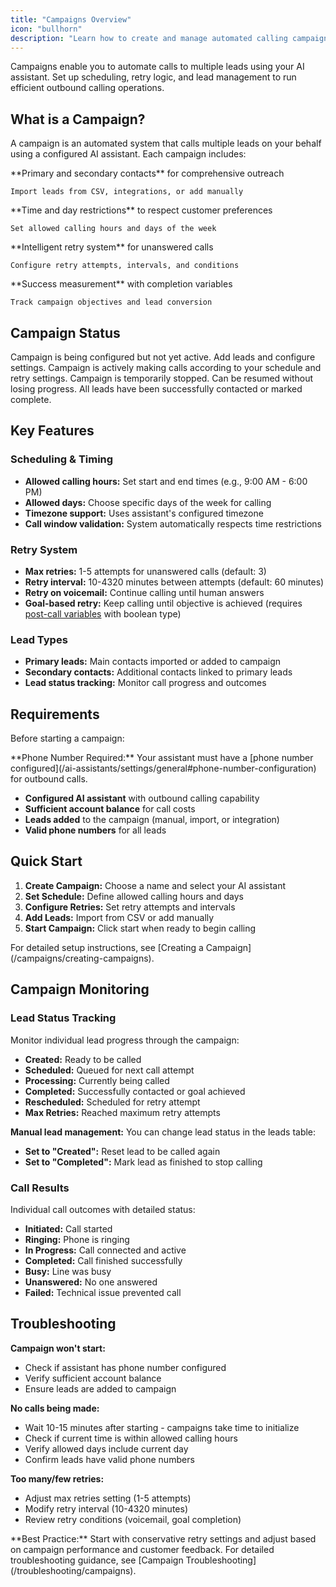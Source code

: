 ```yaml
---
title: "Campaigns Overview"
icon: "bullhorn"
description: "Learn how to create and manage automated calling campaigns to reach multiple leads efficiently"
---
```


Campaigns enable you to automate calls to multiple leads using your AI assistant. Set up scheduling, retry logic, and lead management to run efficient outbound calling operations.

## What is a Campaign?

A campaign is an automated system that calls multiple leads on your behalf using a configured AI assistant. Each campaign includes:

<CardGroup cols={2}>
  <Card title="Lead Management" icon="users">
    **Primary and secondary contacts** for comprehensive outreach
    
    Import leads from CSV, integrations, or add manually
  </Card>
  
  <Card title="Scheduling Control" icon="calendar">
    **Time and day restrictions** to respect customer preferences
    
    Set allowed calling hours and days of the week
  </Card>
  
  <Card title="Retry Logic" icon="repeat">
    **Intelligent retry system** for unanswered calls
    
    Configure retry attempts, intervals, and conditions
  </Card>
  
  <Card title="Goal Tracking" icon="bullseye">
    **Success measurement** with completion variables
    
    Track campaign objectives and lead conversion
  </Card>
</CardGroup>

## Campaign Status

<AccordionGroup>
  <Accordion title="Draft" icon="file">
    Campaign is being configured but not yet active. Add leads and configure settings.
  </Accordion>
  
  <Accordion title="In Progress" icon="play">
    Campaign is actively making calls according to your schedule and retry settings.
  </Accordion>
  
  <Accordion title="Paused" icon="pause">
    Campaign is temporarily stopped. Can be resumed without losing progress.
  </Accordion>
  
  <Accordion title="Completed" icon="check">
    All leads have been successfully contacted or marked complete.
  </Accordion>
</AccordionGroup>

## Key Features

### Scheduling & Timing
- **Allowed calling hours:** Set start and end times (e.g., 9:00 AM - 6:00 PM)
- **Allowed days:** Choose specific days of the week for calling
- **Timezone support:** Uses assistant's configured timezone
- **Call window validation:** System automatically respects time restrictions

### Retry System
- **Max retries:** 1-5 attempts for unanswered calls (default: 3)
- **Retry interval:** 10-4320 minutes between attempts (default: 60 minutes)
- **Retry on voicemail:** Continue calling until human answers
- **Goal-based retry:** Keep calling until objective is achieved (requires [post-call variables](/ai-assistants/settings/post-call-actions#post-call-variables) with boolean type)

### Lead Types
- **Primary leads:** Main contacts imported or added to campaign
- **Secondary contacts:** Additional contacts linked to primary leads
- **Lead status tracking:** Monitor call progress and outcomes

## Requirements

Before starting a campaign:

<Warning>
**Phone Number Required:** Your assistant must have a [phone number configured](/ai-assistants/settings/general#phone-number-configuration) for outbound calls.
</Warning>

- **Configured AI assistant** with outbound calling capability
- **Sufficient account balance** for call costs
- **Leads added** to the campaign (manual, import, or integration)
- **Valid phone numbers** for all leads

## Quick Start

1. **Create Campaign:** Choose a name and select your AI assistant
2. **Set Schedule:** Define allowed calling hours and days
3. **Configure Retries:** Set retry attempts and intervals
4. **Add Leads:** Import from CSV or add manually
5. **Start Campaign:** Click start when ready to begin calling

<Note>
For detailed setup instructions, see [Creating a Campaign](/campaigns/creating-campaigns).
</Note>

## Campaign Monitoring

### Lead Status Tracking
Monitor individual lead progress through the campaign:
- **Created:** Ready to be called
- **Scheduled:** Queued for next call attempt
- **Processing:** Currently being called
- **Completed:** Successfully contacted or goal achieved
- **Rescheduled:** Scheduled for retry attempt
- **Max Retries:** Reached maximum retry attempts

**Manual lead management:** You can change lead status in the leads table:
- **Set to "Created":** Reset lead to be called again
- **Set to "Completed":** Mark lead as finished to stop calling

### Call Results
Individual call outcomes with detailed status:
- **Initiated:** Call started
- **Ringing:** Phone is ringing
- **In Progress:** Call connected and active
- **Completed:** Call finished successfully
- **Busy:** Line was busy
- **Unanswered:** No one answered
- **Failed:** Technical issue prevented call

## Troubleshooting

**Campaign won't start:**
- Check if assistant has phone number configured
- Verify sufficient account balance
- Ensure leads are added to campaign

**No calls being made:**
- Wait 10-15 minutes after starting - campaigns take time to initialize
- Check if current time is within allowed calling hours
- Verify allowed days include current day
- Confirm leads have valid phone numbers

**Too many/few retries:**
- Adjust max retries setting (1-5 attempts)
- Modify retry interval (10-4320 minutes)
- Review retry conditions (voicemail, goal completion)

<Tip>
**Best Practice:** Start with conservative retry settings and adjust based on campaign performance and customer feedback.
</Tip>

<Note>
For detailed troubleshooting guidance, see [Campaign Troubleshooting](/troubleshooting/campaigns).
</Note>